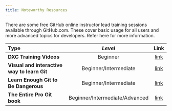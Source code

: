 ```yaml
---
title: Noteworthy Resources
---
```


There are some free GitHub online instructor lead training sessions available through GitHub.com. These cover basic usage for all users and more advanced topics for developers. Refer here for more information.


| **Type**| *Level* |**Link** |
| :-- | :-: | :-: |
| **DXC Training Videos** | Beginner|[link](https://github.dxc.com/pages/AET/EDGE-Central/Pages/GitHub_Home.html) |
| **Visual and interactive way to learn Git**  | Beginner/Intermediate | [link](https://learngitbranching.js.org/?locale=en_EN) |
| **Learn Enough Git to Be Dangerous**  | Beginner/Intermediate |  [link](https://www.learnenough.com/git-tutorial/getting_started) |
| **The Entire Pro Git book**  | Beginner/Intermediate/Advanced | [link](https://git-scm.com/book/en/v2) |
